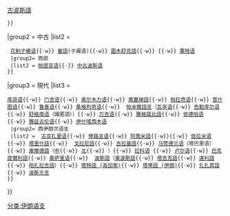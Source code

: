 {{Navbox
|name  = 伊朗語支
|title = [[伊朗语支]]

|group1 = 古代
|list1  =
 {{Navbox subgroups
  |groupstyle = width:2em; text-align:center; font-weight:normal;
  |liststyle  = padding:0.15em 0; line-height:1.4em; <!--otherwise lists can appear to form continuous whole--> width:auto;
  |group1 = 東部
  |list1 = [[阿維斯陀語]]{{·}} {{link-en|古西徐亞語|Scythian languages}}
  |group2= 西部
  |list2 = [[米底語]]{{·}} [[古波斯語]]

 }}

|group2 = 中古
|list2 =
 {{Navbox subgroups
  |groupstyle = width:2em; text-align:center; font-weight:normal;
  |liststyle  = padding:0.15em 0; line-height:1.4em; width:auto;
  |group1= 東部
  |list1 = {{nowrap begin}} [[巴克特里亚语]]（大夏語）{{·w}} [[花剌子模语]]{{·w}} [[塞語]](于阗语){{·w}} [[圖木舒克語]]{{·w}} {{link-en|西徐亞語|Scythian languages}}{{·w}} [[粟特语]] 
  |group2= 西部
  |list2 = [[帕提亚语]]{{·}} [[中古波斯语]] {{nowrap end}}
 }}

|group3 = 現代
|list3 =
 {{Navbox subgroups
  |groupstyle = width:2em; text-align:center; font-weight:normal;
  |liststyle  = padding:0.15em 0; line-height:1.4em; width:auto;
  |group1= 东伊朗次语支
  |list1 = {{nowrap begin}} [[巴尔坦吉语]]{{·w}}[[库菲语]]{{·w}} [[门吉语]]{{·w}} [[奥尔木力语]]{{·w}} [[奧塞梯語]]{{·w}} [[帕拉奇语]]{{·w}} [[普什图语]]{{·w}} [[鲁善语]]{{·w}} [[桑格列奇语]]{{·w}}  [[帕米爾語言]]（[[瓦罕语]]{{·w}} [[色勒库尔语]]{{·w}} [[舒格南语]]（識匿語））{{·w}} [[万吉语]]{{·w}} [[雅格諾比語]]{{·w}} [[依德哈语]]{{·w}} [[雅兹古伦语]]{{·w}} [[伊什喀西木语]] {{nowrap end}}
  |group2= 西伊朗次语支
  |list2 = {{nowrap begin}} [[古亚扎里语]]{{·w}} [[俾路支语]]{{·w}} [[阿喬米語]]{{·w}}{{link-en|巴示卡迪语|Bashkardi language}}{{·w}} [[低拉米语]]{{·w}} [[塔里什語]]{{·w}}  [[戈拉尼語]]{{·w}} [[吉拉基語]]{{·w}} [[马赞德兰语]]（塔巴里语）{{·w}} [[庫爾德語]]（[[中库德语|中]]{{·w}} [[北库德语|北]]{{·w}} {{link-en|南庫德語|Southern Kurdish|南}}）{{·w}} [[拉科语]] {{·w}} [[卢尔语]]{{·w}} [[巴克提爾利語]]{{·w}} [[桑萨里语]]{{·w}}  [[波斯语|波斯語]]（[[東波斯語]]{{·w}} [[塔吉克语|塔吉克語]]{{·w}} [[達利語]]{{·w}} [[哈扎拉吉語]]）{{·w}} [[塔特語 (高加索)]]{{·w}} [[塔蒂語 (伊朗)]]{{·w}} [[扎扎其語]]{{·w}} [[波斯方言]] {{nowrap end}}
 }}

}}<noinclude>
{{collapsible option}}
{{Documentation}}

[[分类:伊朗语支]]
</noinclude>